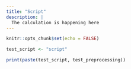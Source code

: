 ```yaml
---
title: "Script"
description: |
  The calculation is happening here
---
```


```r
knitr::opts_chunk$set(echo = FALSE)
```

```r
test_script <- "script"
```

```r
print(paste(test_script, test_preprocessing))
```
